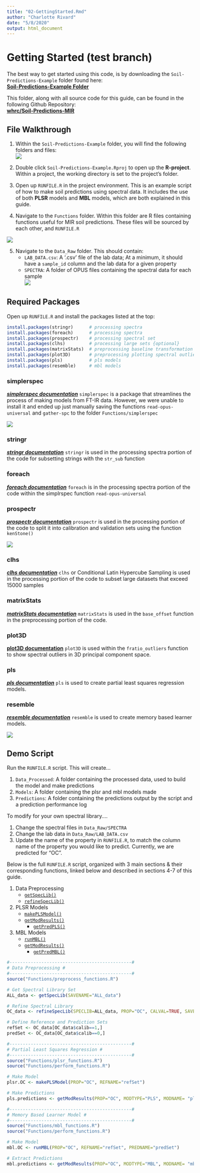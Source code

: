 ```yaml
---
title: "02-GettingStarted.Rmd"
author: "Charlotte Rivard"
date: "5/8/2020"
output: html_document
---
```


# Getting Started (test branch)

The best way to get started using this code, is by downloading the `Soil-Predictions-Example` folder found here:    
[**Soil-Predictions-Example Folder**](https://github.com/whrc/Soil-Predictions-MIR/tree/master/Soil-Predictions-Example)

This folder, along with all source code for this guide, can be found in the following Github Repository:    
[**whrc/Soil-Predictions-MIR**](https://github.com/whrc/Soil-Predictions-MIR)

## File Walkthrough {-}
1. Within the `Soil-Predictions-Example` folder, you will find the following folders and files:     
![](images/demo-folder.png)

2. Double click `Soil-Predictions-Example.Rproj` to open up the **R-project**. Within a project, the working directory is set to the project's folder.
<!-- Add picture when possible -->

3. Open up `RUNFILE.R` in the project environment. This is an example script of how to make soil predictions using spectral data. It includes the use of both **PLSR** models and **MBL** models, which are both explained in this guide. 

4. Navigate to the `Functions` folder. Within this folder are R files containing functions useful for MIR soil predictions. These files will be sourced by each other, and `RUNFILE.R`      

![](images/functions_files.png)

5. Navigate to the `Data_Raw` folder. This should contain:    
    + `LAB_DATA.csv`: A '.csv' file of the lab data; At a minimum,  it should have a `sample_id` column and the lab data for a given property
    + `SPECTRA`: A folder of OPUS files containing the spectral data for each sample   
![](images/data-raw.png)
    
## Required Packages {-}
Open up `RUNFILE.R` and install the packages listed at the top:    

```r
install.packages(stringr)      # processing spectra
install.packages(foreach)      # processing spectra
install.packages(prospectr)    # processing spectral set
install.packages(clhs)         # processing large sets {optional}
install.packages(matrixStats)  # preprocessing baseline transformation
install.packages(plot3D)       # preprocessing plotting spectral outliers {optional}
install.packages(pls)          # pls models
install.packages(resemble)     # mbl models
```

### simplerspec {-}
[***simplerspec documentation***](https://github.com/philipp-baumann/simplerspec) 
`simplerspec` is a package that streamlines the process of making models from FT-IR data. However, we were unable to install it and ended up just manually saving the functions `read-opus-universal` and `gather-spc` to the folder `Functions/simplerspec`    
  
![](images/simplerspec-logo.png)

### stringr {-}
[***stringr documentation***](https://cran.r-project.org/web/packages/stringr/vignettes/stringr.html)
`stringr` is used in the processing spectra portion of the code for subsetting strings with the `str_sub` function    

### foreach {-}
[***foreach documentation***](https://cran.r-project.org/web/packages/foreach/vignettes/foreach.html)
`foreach` is in the processing spectra portion of the code within the simplrspec function `read-opus-universal`    

### prospectr {-}
[***prospectr documentation***](https://github.com/l-ramirez-lopez/prospectr) 
`prospectr` is used in the processing portion of the code to split it into calibration and validation sets using the function `kenStone()`    

![](images/prospectR.png)


### clhs {-}
[***clhs documentation***](https://cran.r-project.org/web/packages/clhs/clhs.pdf)
`clhs` or Conditional Latin Hypercube Sampling is used in the processing portion of the code to subset large datasets that exceed 15000 samples    



### matrixStats {-}
[***matrixStats documentation***](https://cran.rstudio.com/web/packages/matrixStats/index.html)
`matrixStats` is used in the `base_offset` function in the preprocessing portion of the code.    

### plot3D {-}
[**plot3D documentation**](http://www.sthda.com/english/wiki/impressive-package-for-3d-and-4d-graph-r-software-and-data-visualization)
`plot3D` is used within the `fratio_outliers` function to show spectral outliers in 3D principal component space.    

### pls {-}
[***pls documentation***](https://cran.r-project.org/web/packages/pls/vignettes/pls-manual.pdf)
`pls` is used to create partial least squares regression models.  

### resemble {-}
[***resemble documentation***](https://github.com/l-ramirez-lopez/resemble)
`resemble` is used to create memory based learner models.    

![](images/resemble_logo.png)

## Demo Script {-}
Run the `RUNFILE.R` script. This will create...     

1. `Data_Processed`: A folder containing the processed data, used to build the model and make predictions     
2. `Models`: A folder containing the plsr and mbl models made    
3. `Predictions`: A folder containing the predictions output by the script and a prediction performance log   

To modify for your own spectral library....

1. Change the spectral files in `Data_Raw/SPECTRA`    
2. Change the lab data in `Data_Raw/LAB_DATA.csv`
3. Update the name of the property in `RUNFILE.R`, to match the column name of the property you would like to predict. Currently, we are predicted for "OC".


Below is the full `RUNFILE.R` script, organized with 3 main sections & their corresponding functions, linked below and described in sections 4-7 of this guide.

1. Data Preprocessing      
    + [`getSpecLib()`](https://whrc.github.io/Soil-Predictions-MIR/data-preprocessing.html#getspeclib)    
    + [`refineSpecLib()`](https://whrc.github.io/Soil-Predictions-MIR/data-preprocessing.html#refinespeclib)    
    
2. PLSR Models    
    + [`makePLSModel()`](https://whrc.github.io/Soil-Predictions-MIR/plsr-models.html#makeplsmodel)
    + [`getModResults()`](https://whrc.github.io/Soil-Predictions-MIR/model-performance.html#getmodresults)
        + [`getPredPLS()`](https://whrc.github.io/Soil-Predictions-MIR/plsr-models.html#getpredpls)    
    
3. MBL Models    
    + [`runMBL()`](https://whrc.github.io/Soil-Predictions-MIR/mbl-models.html#runmbl)
    + [`getModResults()`](https://whrc.github.io/Soil-Predictions-MIR/model-performance.html#getmodresults)
        + [`getPredMBL()`](https://whrc.github.io/Soil-Predictions-MIR/mbl-models.html#getpredmbl)

```r
#----------------------------------------------#
# Data Preprocessing #
#----------------------------------------------#
source("Functions/preprocess_functions.R")

# Get Spectral Library Set
ALL_data <- getSpecLib(SAVENAME="ALL_data")

# Refine Spectral Library
OC_data <- refineSpecLib(SPECLIB=ALL_data, PROP="OC", CALVAL=TRUE, SAVENAME="OC_data")

# Define Reference and Prediction Sets
refSet <- OC_data[OC_data$calib==1,]
predSet <- OC_data[OC_data$calib==0,]

#----------------------------------------------#
# Partial Least Squares Regression #
#----------------------------------------------#
source("Functions/plsr_functions.R")
source("Functions/perform_functions.R")

# Make Model
plsr.OC <- makePLSModel(PROP="OC", REFNAME="refSet")

# Make Predictions
pls.predictions <- getModResults(PROP="OC", MODTYPE="PLS", MODNAME= "plsr.OC", PREDNAME= "predSet")

#----------------------------------------------#
# Memory Based Learner Model #
#----------------------------------------------#
source("Functions/mbl_functions.R")
source("Functions/perform_functions.R")

# Make Model
mbl.OC <- runMBL(PROP="OC", REFNAME="refSet", PREDNAME="predSet")

# Extract Predictions
mbl.predictions <- getModResults(PROP="OC", MODTYPE="MBL", MODNAME= "mbl.OC", PREDNAME= "predSet")

```

